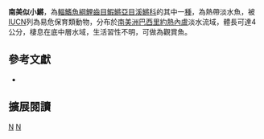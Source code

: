 {{Speciesbox 
| taxon = Notholebias minimus
| status = VU
| status_system = IUCN3.1
| authority =  [[Myers|Myers]], 1942
| synonyms = *''Cynopoecilus foerschi, Knaack, 1970''
*''Cynolebias minimus, Myers, 1942''
*''Cynopoecilus minimus, Myers, 1942''
*''Leptolebias minimus, Myers, 1942''
}}
'''南美似小鱂'''，為[[輻鰭魚綱|輻鰭魚綱]][[鯉齒目|鯉齒目]][[鰕鱂亞目|鰕鱂亞目]][[溪鱂科|溪鱂科]]的其中一[[種|種]]，為熱帶淡水魚，被[[IUCN|IUCN]]列為易危保育類動物，分布於[[南美洲|南美洲]][[巴西|巴西]][[里約熱內盧|里約熱內盧]]淡水流域，體長可達4公分，棲息在底中層水域，生活習性不明，可做為觀賞魚。
== 參考文獻 ==
*{{FishBase_species|genus=Notholebias|species=minimus|year=2014|month=9}}

== 擴展閱讀 ==
{{refbegin}}
{{wikispecies-inline|Notholebias minimus|南美似小鱂}}
{{refend}}
{{Taxonbar|from=Q6423234}}

[[Category:觀賞魚|N]]
[[Category:似小鱂屬|N]]